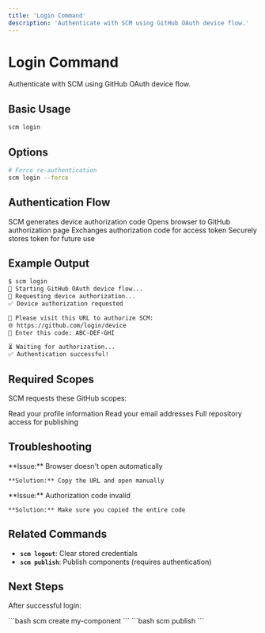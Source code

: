 ```yaml
---
title: 'Login Command'
description: 'Authenticate with SCM using GitHub OAuth device flow.'
---
```


# Login Command

Authenticate with SCM using GitHub OAuth device flow.

## Basic Usage

```bash
scm login
```

## Options

```bash
# Force re-authentication
scm login --force
```

## Authentication Flow

<Steps>
  <Step title="Request Authorization">
    SCM generates device authorization code
  </Step>
  <Step title="Browser Authorization">
    Opens browser to GitHub authorization page
  </Step>
  <Step title="Token Exchange">
    Exchanges authorization code for access token
  </Step>
  <Step title="Store Token">
    Securely stores token for future use
  </Step>
</Steps>

## Example Output

```bash
$ scm login
🔐 Starting GitHub OAuth device flow...
🔄 Requesting device authorization...
✅ Device authorization requested

🔗 Please visit this URL to authorize SCM:
🌐 https://github.com/login/device
📝 Enter this code: ABC-DEF-GHI

⏳ Waiting for authorization...
✅ Authentication successful!
```

## Required Scopes

SCM requests these GitHub scopes:

<CardGroup cols={2}>
  <Card title="read:user">
    Read your profile information
  </Card>
  <Card title="user:email">
    Read your email addresses
  </Card>
  <Card title="repo">
    Full repository access for publishing
  </Card>
</CardGroup>

## Troubleshooting

<CardGroup cols={2}>
  <Card title="Browser Issues">
    **Issue:** Browser doesn't open automatically
    
    **Solution:** Copy the URL and open manually
  </Card>
  <Card title="Authorization Fails">
    **Issue:** Authorization code invalid
    
    **Solution:** Make sure you copied the entire code
  </Card>
</CardGroup>

## Related Commands

- **`scm logout`**: Clear stored credentials
- **`scm publish`**: Publish components (requires authentication)

## Next Steps

After successful login:

<CardGroup cols={2}>
  <Card title="Create a component">
    ```bash
    scm create my-component
    ```
  </Card>
  <Card title="Publish to registry">
    ```bash
    scm publish
    ```
  </Card>
</CardGroup> 